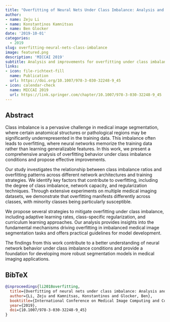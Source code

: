 ```yaml
---
title: "Overfitting of Neural Nets Under Class Imbalance: Analysis and Improvements for Segmentation"
author: 
- name: Zeju Li
- name: Konstantinos Kamnitsas
- name: Ben Glocker
date: '2019-10-01'
categories:
  - 2019
slug: overfitting-neural-nets-class-imbalance
image: featured.png
description: 'MICCAI 2019'
subtitle: Analysis and improvements for overfitting under class imbalance in neural networks for medical image segmentation.
links:
- icon: file-richtext-fill
  name: Publication
  url: https://doi.org/10.1007/978-3-030-32248-9_45
- icon: calendar-check
  name: MICCAI 2019
  url: https://link.springer.com/chapter/10.1007/978-3-030-32248-9_45
---
```


## Abstract

Class imbalance is a pervasive challenge in medical image segmentation, where certain anatomical structures or pathological regions may be significantly underrepresented in the training data. This imbalance often leads to overfitting, where neural networks memorize the training data rather than learning generalizable features. In this work, we present a comprehensive analysis of overfitting behavior under class imbalance conditions and propose effective improvements.

Our study investigates the relationship between class imbalance ratios and overfitting patterns across different network architectures and training strategies. We identify key factors that contribute to overfitting, including the degree of class imbalance, network capacity, and regularization techniques. Through extensive experiments on multiple medical imaging datasets, we demonstrate that overfitting manifests differently across classes, with minority classes being particularly susceptible.

We propose several strategies to mitigate overfitting under class imbalance, including adaptive learning rates, class-specific regularization, and curriculum learning approaches. Our analysis provides insights into the fundamental mechanisms driving overfitting in imbalanced medical image segmentation tasks and offers practical guidelines for model development.

The findings from this work contribute to a better understanding of neural network behavior under class imbalance conditions and provide a foundation for developing more robust segmentation models in medical imaging applications. 

## BibTeX

```bibtex
@inproceedings{li2018overfitting,
  title={Overfitting of neural nets under class imbalance: Analysis and improvements for segmentation},
  author={Li, Zeju and Kamnitsas, Konstantinos and Glocker, Ben},
  booktitle={International Conference on Medical Image Computing and Computer-Assisted Intervention (MICCAI 2019)},
  year={2019},
  doi={10.1007/978-3-030-32248-9_45}
}
``` 